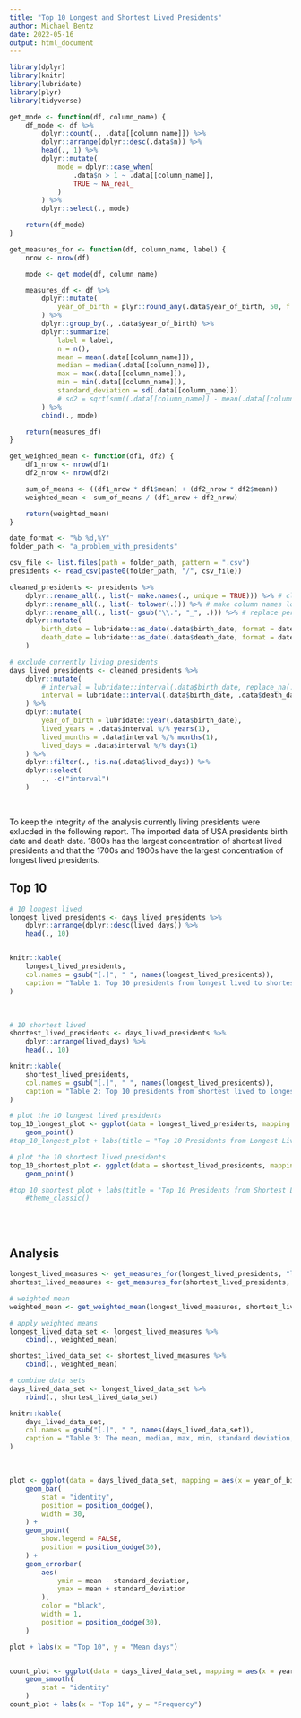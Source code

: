 ```yaml
---
title: "Top 10 Longest and Shortest Lived Presidents"
author: Michael Bentz
date: 2022-05-16
output: html_document
---
```


```r
library(dplyr)
library(knitr)
library(lubridate)
library(plyr)
library(tidyverse)

get_mode <- function(df, column_name) {
    df_mode <- df %>%
        dplyr::count(., .data[[column_name]]) %>%
        dplyr::arrange(dplyr::desc(.data$n)) %>%
        head(., 1) %>%
        dplyr::mutate(
            mode = dplyr::case_when(
                .data$n > 1 ~ .data[[column_name]],
                TRUE ~ NA_real_
            )
        ) %>%
        dplyr::select(., mode)

    return(df_mode)
}

get_measures_for <- function(df, column_name, label) {
    nrow <- nrow(df)

    mode <- get_mode(df, column_name)

    measures_df <- df %>% 
        dplyr::mutate(
            year_of_birth = plyr::round_any(.data$year_of_birth, 50, f = floor)
        ) %>%
        dplyr::group_by(., .data$year_of_birth) %>%
        dplyr::summarize(
            label = label,
            n = n(),
            mean = mean(.data[[column_name]]),
            median = median(.data[[column_name]]),
            max = max(.data[[column_name]]),
            min = min(.data[[column_name]]),
            standard_deviation = sd(.data[[column_name]])
            # sd2 = sqrt(sum((.data[[column_name]] - mean(.data[[column_name]]))^2 / (nrow - 1)))
        ) %>%
        cbind(., mode)

    return(measures_df)
}

get_weighted_mean <- function(df1, df2) {
    df1_nrow <- nrow(df1)
    df2_nrow <- nrow(df2)

    sum_of_means <- ((df1_nrow * df1$mean) + (df2_nrow * df2$mean))
    weighted_mean <- sum_of_means / (df1_nrow + df2_nrow)

    return(weighted_mean)
}

date_format <- "%b %d,%Y"
folder_path <- "a_problem_with_presidents"

csv_file <- list.files(path = folder_path, pattern = ".csv")
presidents <- read_csv(paste0(folder_path, "/", csv_file))
```

```r
cleaned_presidents <- presidents %>%
    dplyr::rename_all(., list(~ make.names(., unique = TRUE))) %>% # clean column names replacing space (' ') with .
    dplyr::rename_all(., list(~ tolower(.))) %>% # make column names lowercase
    dplyr::rename_all(., list(~ gsub("\\.", "_", .))) %>% # replace period (.) with underscore (_)
    dplyr::mutate(
        birth_date = lubridate::as_date(.data$birth_date, format = date_format), # change to date type
        death_date = lubridate::as_date(.data$death_date, format = date_format) # change to date type
    )

# exclude currently living presidents
days_lived_presidents <- cleaned_presidents %>%
    dplyr::mutate(
        # interval = lubridate::interval(.data$birth_date, replace_na(.data$death_date, lubridate::today())) # precalculate interval
        interval = lubridate::interval(.data$birth_date, .data$death_date) # precalculate interval
    ) %>%
    dplyr::mutate(
        year_of_birth = lubridate::year(.data$birth_date),
        lived_years = .data$interval %/% years(1),
        lived_months = .data$interval %/% months(1),
        lived_days = .data$interval %/% days(1)
    ) %>%
    dplyr::filter(., !is.na(.data$lived_days)) %>%
    dplyr::select(
        ., -c("interval")
    )
```

<br />

To keep the integrity of the analysis currently living presidents were exlucded in the following report. The imported data of USA presidents birth date and death date. 1800s has the largest concentration of shortest lived presidents and that the 1700s and 1900s have the largest concentration of longest lived presidents.


## Top 10

```r
# 10 longest lived
longest_lived_presidents <- days_lived_presidents %>%
    dplyr::arrange(dplyr::desc(lived_days)) %>%
    head(., 10)


knitr::kable(
    longest_lived_presidents, 
    col.names = gsub("[.]", " ", names(longest_lived_presidents)),
    caption = "Table 1: Top 10 presidents from longest lived to shortest lived"
)
```

<br />

```r
# 10 shortest lived
shortest_lived_presidents <- days_lived_presidents %>%
    dplyr::arrange(lived_days) %>%
    head(., 10)

knitr::kable(
    shortest_lived_presidents, 
    col.names = gsub("[.]", " ", names(longest_lived_presidents)),
    caption = "Table 2: Top 10 presidents from shortest lived to longest lived"
)

```


```r
# plot the 10 longest lived presidents
top_10_longest_plot <- ggplot(data = longest_lived_presidents, mapping = aes(x = year_of_birth, y = lived_years)) +
    geom_point()
#top_10_longest_plot + labs(title = "Top 10 Presidents from Longest Lived to Shortest Lived", x = "Birth year", y = "Lived years") #+
```

```r


# plot the 10 shortest lived presidents
top_10_shortest_plot <- ggplot(data = shortest_lived_presidents, mapping = aes(x = year_of_birth, y = lived_years)) +
    geom_point()

#top_10_shortest_plot + labs(title = "Top 10 Presidents from Shortest Lived to Longest Lived", x = "Birth year", y = "Lived years") #+
    #theme_classic()
```

<br />
<br />

## Analysis

```r
longest_lived_measures <- get_measures_for(longest_lived_presidents, "lived_days", "longest_lived")
shortest_lived_measures <- get_measures_for(shortest_lived_presidents, "lived_days", "shortest_lived")

# weighted mean
weighted_mean <- get_weighted_mean(longest_lived_measures, shortest_lived_measures)

# apply weighted means
longest_lived_data_set <- longest_lived_measures %>%
    cbind(., weighted_mean)

shortest_lived_data_set <- shortest_lived_measures %>%
    cbind(., weighted_mean)

# combine data sets
days_lived_data_set <- longest_lived_data_set %>%
    rbind(., shortest_lived_data_set)

knitr::kable(
    days_lived_data_set, 
    col.names = gsub("[.]", " ", names(days_lived_data_set)),
    caption = "Table 3: The mean, median, max, min, standard deviation, mode, and weighted mean of the top 10 longest and shortest days lived"
)
```

<br />

```r

plot <- ggplot(data = days_lived_data_set, mapping = aes(x = year_of_birth, y = mean, fill = label, color = label)) + # , y = year_of_birth)) +
    geom_bar(
        stat = "identity",
        position = position_dodge(),
        width = 30,
    ) +
    geom_point(
        show.legend = FALSE,
        position = position_dodge(30),
    ) +
    geom_errorbar(
        aes(
            ymin = mean - standard_deviation,
            ymax = mean + standard_deviation
        ),
        color = "black",
        width = 1,
        position = position_dodge(30),
    )

plot + labs(x = "Top 10", y = "Mean days")


count_plot <- ggplot(data = days_lived_data_set, mapping = aes(x = year_of_birth, y = n, fill = label, color = label)) + # , y = year_of_birth)) +
    geom_smooth(
        stat = "identity"
    )
count_plot + labs(x = "Top 10", y = "Frequency")
```

